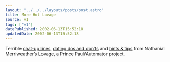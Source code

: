 ```yaml
---
layout: "../../../layouts/posts/post.astro"
title: More Hot Lovage
source: v1
tags: ["v1"]
datePublished: 2002-06-13T15:52:18
updatedDate: 2002-06-13T15:52:18
---
```


Terrible [chat-up lines][1], [dating dos and don&#8217;ts][2] and [hints & tips][3] from Nathanial Merriweather&#8217;s [Lovage][4], a Prince Paul/Automator project.

[1]: http://www.thefanbase.com/lovage/CHATUP.HTML "'So, are you going to give me your phone number, or am I going to have to stalk you?'"
[2]: http://www.thefanbase.com/lovage/DOSANDDONTS.HTML "Dating Dos and Don'ts: 'Never tape any of her body parts together'"
[3]: http://www.thefanbase.com/lovage/HINTSANDTIPS.HTML "Hints and Tips: 'FRIEND: A member of the opposite sex in your acquaintance who has some flaw which makes sleeping with him/her totally unappealing.'"
[4]: http://www.audiogalaxy.com/pages/review.php?band_id=110286 "Lovage review on Audiogalaxy"
